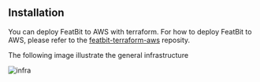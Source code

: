 ## Installation

You can deploy FeatBit to AWS with terraform. For how to deploy FeatBit to AWS, 
please refer to the [featbit-terraform-aws](https://github.com/featbit/featbit-terraform-aws) reposity.

The following image illustrate the general infrastructure

![infra](./assets/aws/aws-infra.png)